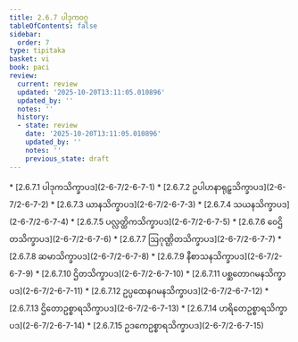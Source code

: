 ```yaml
---
title: 2.6.7 ပါဒုကဝဂ္ဂ
tableOfContents: false
sidebar:
  order: 7
type: tipitaka
basket: vi
book: paci
review:
  current: review
  updated: '2025-10-20T13:11:05.010896'
  updated_by: ''
  notes: ''
  history:
  - state: review
    date: '2025-10-20T13:11:05.010896'
    updated_by: ''
    notes: ''
    previous_state: draft
---
```



<DynamicBreadcrumb />


<ReviewStatus review={frontmatter.review} showDetails={true} />

<HypothesisAnnotation frontmatter={frontmatter} />



<TableOfContents book="paci" section="2.6.7">
* [2.6.7.1 ပါဒုကသိက္ခာပဒ](2-6-7/2-6-7-1)
* [2.6.7.2 ဥပါဟနာရုဠှသိက္ခာပဒ](2-6-7/2-6-7-2)
* [2.6.7.3 ယာနသိက္ခာပဒ](2-6-7/2-6-7-3)
* [2.6.7.4 သယနသိက္ခာပဒ](2-6-7/2-6-7-4)
* [2.6.7.5 ပလ္လတ္ထိကသိက္ခာပဒ](2-6-7/2-6-7-5)
* [2.6.7.6 ဝေဌိတသိက္ခာပဒ](2-6-7/2-6-7-6)
* [2.6.7.7 ဩဂုဏ္ဌိတသိက္ခာပဒ](2-6-7/2-6-7-7)
* [2.6.7.8 ဆမာသိက္ခာပဒ](2-6-7/2-6-7-8)
* [2.6.7.9 နီစာသနသိက္ခာပဒ](2-6-7/2-6-7-9)
* [2.6.7.10 ဌိတသိက္ခာပဒ](2-6-7/2-6-7-10)
* [2.6.7.11 ပစ္ဆတောဂမနသိက္ခာပဒ](2-6-7/2-6-7-11)
* [2.6.7.12 ဥပ္ပထေနဂမနသိက္ခာပဒ](2-6-7/2-6-7-12)
* [2.6.7.13 ဌိတောဥစ္စာရသိက္ခာပဒ](2-6-7/2-6-7-13)
* [2.6.7.14 ဟရိတေဥစ္စာရသိက္ခာပဒ](2-6-7/2-6-7-14)
* [2.6.7.15 ဥဒကေဥစ္စာရသိက္ခာပဒ](2-6-7/2-6-7-15)
</TableOfContents>
